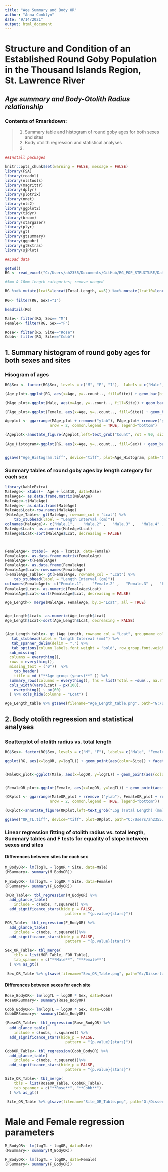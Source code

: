 ```yaml
---
title: "Age Summary and Body OR"
author: "Anna Conklyn"
date: "9/14/2021"
output: html_document
---
```


# **Structure and Condition of an Established Round Goby Population in the Thousand Islands Region, St. Lawrence River**
## *Age summary and Body-Otolith Radius relationship*

### Contents of Rmarkdown:
  > 1. Summary table and histogram of round goby ages for both sexes and sites
  > 2. Body otolith regression and statistical analyses
  > 3. 



```r
##Install packages

knitr::opts_chunk$set(warning = FALSE, message = FALSE) 
library(FSA)
library(readxl)
library(nlstools)
library(magrittr)
library(dplyr)
library(plotrix)
library(nnet)
library(nls2)
library(ggplot2)
library(tidyr)
library(broom)
library(stargazer)
library(plyr)
library(gt)
library(gtsummary)
library(ggpubr)
library(gtExtras)
library(sjPlot)
```


```r
##Load data

getwd()
RG <- read_excel("C:/Users/ah2355/Documents/GitHub/RG_POP_STRUCTURE/Data/Pop_Strucutre_Dissected.xlsx")
```



```r
#5mm & 10mm length categories; remove unaged

RG %<>% mutate(lcat5=lencat(Total.Length, w=5)) %<>% mutate(lcat10=lencat(Total.Length, w=10)) %<>% filter(!is.na(RG$Age))  %<>% mutate(logTL=log10(Total.Length), logOR=log10(OR), Site=factor(Site)) 

RG<- filter(RG, Sex!="I")

headtail(RG)

Male<- filter(RG, Sex== "M")
Female<- filter(RG, Sex=="F")

Rose<- filter(RG, Site=="Rose")
Cobb<- filter(RG, Site=="Cobb")
```


## 1. Summary histogram of round goby ages for both sexes and sites

### Hisogram of ages

```r

RG$Sex <- factor(RG$Sex, levels = c("M", "F", "I"),  labels = c("Male", "Female", "Immature"))

(Age_plot<-ggplot(RG, aes(x=Age, y=..count.., fill=Site)) + geom_bar(binwidth=1, color="black", position=position_dodge(0.9, preserve = "single")) + facet_grid(cols = vars(RG$Sex)) + labs(x = "Age",  y = "Count") + scale_fill_manual(values=c("grey", "black")) + theme_classic () + xlim(0,5)+ theme(plot.margin = margin(t=0.1, l=0.1, r=0.1, b=0.1, unit = "cm"), text = element_text(size = 12), legend.position = "bottom"))

(MAge_plot<-ggplot(Male, aes(x=Age, y=..count.., fill=Site)) + geom_bar(color="black", position=position_dodge(0.9, preserve = "single")) + labs(x = "Age",  y = "Count", title = "Male") + ylim(0,80) +  scale_fill_manual(values=c("grey", "black")) + theme_classic () + xlim(0,5) + theme(plot.margin = margin(t=0.1, l=0.1, r=0.1, b=0.1, unit = "cm"), text = element_text(size = 12), legend.position = "bottom"))

(FAge_plot<-ggplot(Female, aes(x=Age, y=..count.., fill=Site)) + geom_bar(color="black", position=position_dodge(0.9, preserve = "single")) + labs(x = "Age",  y = "Count", title = "Female") + ylim(0,80) +  scale_fill_manual(values=c("grey", "black"))+ theme_classic () + xlim(0,5) + theme(plot.margin = margin(t=0.1, l=0.1, r=0.1, b=0.1, unit = "cm"), text = element_text(size = 12), legend.position = "bottom"))

Ageplot <- ggarrange(MAge_plot + rremove("ylab"), FAge_plot+ rremove("ylab"),
                    nrow = 2, common.legend = TRUE, legend="bottom")

(Ageplot<-annotate_figure(Ageplot,left=text_grob("Count", rot = 90, size = 12)))

(Age_Histogram<-ggplot(RG, aes(x=Age, y=..count.., fill=Sex)) + geom_bar(color="black", position=position_dodge(1, preserve = "single")) + labs(x = "Age",  y = "Count") +  scale_fill_manual(values=c("grey", "black"))+ theme_classic () + xlim(1,5.5) + theme(text = element_text(size = 12), legend.position = "bottom"))


ggsave("Age_Histogram.tiff", device="tiff", plot=Age_Histogram, path="C:/Users/ah2355/Documents/GitHub/RG_POP_STRUCTURE/Figures/TIFFs", dpi="retina", width = 3.3, height = 3)
```


### Summary tables of round goby ages by length category for each sex
```r

library(kableExtra)
MaleAge<- xtabs(~  Age + lcat10, data=Male)
MaleAge<- as.data.frame.matrix(MaleAge)
MaleAge<-t(MaleAge)
MaleAge<- as.data.frame(MaleAge)
MaleAge$Lcat<-row.names(MaleAge)
(MaleAge_Table<- gt(MaleAge, rowname_col = "Lcat") %>%
    tab_stubhead(label = "Length Interval (cm)"))
colnames(MaleAge)<- c("Male.1",    "Male.2" ,   "Male.3" ,   "Male.4" ,   "Male.5" ,   "Lcat")
MaleAge$Lcat<- as.numeric(MaleAge$Lcat)
MaleAge$Lcat<-sort(MaleAge$Lcat, decreasing = FALSE)



FemaleAge<- xtabs(~  Age + lcat10, data=Female)
FemaleAge<- as.data.frame.matrix(FemaleAge)
FemaleAge<-t(FemaleAge)
FemaleAge<- as.data.frame(FemaleAge)
FemaleAge$Lcat<-row.names(FemaleAge)
(FemaleAge_Table<- gt(FemaleAge, rowname_col = "Lcat") %>%
    tab_stubhead(label = "Length Interval (cm)"))
colnames(FemaleAge)<- c("Female.1",    "Female.2" ,   "Female.3" ,   "Female.4" ,   "Female.5" ,   "Lcat")
FemaleAge$Lcat<- as.numeric(FemaleAge$Lcat)
FemaleAge$Lcat<-sort(FemaleAge$Lcat, decreasing = FALSE)

Age_Length<- merge(MaleAge, FemaleAge, by.x="Lcat", all = TRUE)


Age_Length$Lcat<- as.numeric(Age_Length$Lcat)
Age_Length$Lcat<-sort(Age_Length$Lcat, decreasing = FALSE)


(Age_Length_table<- gt (Age_Length, rowname_col = "Lcat", groupname_col = "Sex") %>%
   tab_stubhead(label = "Length Interval (mm)") %>%
   tab_spanner_delim(delim = ".") %>% 
   tab_options(column_labels.font.weight = "bold", row_group.font.weight = "bold", table.align = "left") %>% 
  sub_missing(
  columns = everything(),
  rows = everything(),
  missing_text = ("0"))  %>%  
    tab_header(
    title = md ("**Age group (years)**" )) %>%
  summary_rows(columns = everything(), fns = list(Total = ~sum(., na.rm = TRUE)), formatter = fmt_number, decimals = 0) %>% 
  cols_width(vars(Lcat) ~ px(100),
    everything() ~ px(60)
  ) %>% cols_hide(columns = "Lcat") )

Age_Length_table %>% gtsave(filename="Age_Length_table.png", path="G:/Dissertation/Chapter 2- pop structure/RG_POP_STRUCTURE/Figures")


```


## 2. Body otolith regression and statistical analyses

### Scatterplot of otolith radius vs. total length
```r
RG$Sex<- factor(RG$Sex, levels = c("M", "F"), labels= c("Male", "Female"))

ggplot(RG, aes(x=logOR, y=logTL)) + geom_point(aes(color=Site)) + facet_grid (rows=vars(Sex)) + theme_classic() + scale_color_manual(values=c("gray", "black")) + labs(x= "Log(Otolith Radius) (mm)", y="Log (Total Length) (mm)")+ theme(legend.position="bottom")+ geom_smooth(method = "lm", aes(group = Site, color=Site, linetype=Site))


(MaleOR_plot<-ggplot(Male, aes(x=logOR, y=logTL)) + geom_point(aes(color=Site)) + theme_classic() + scale_color_manual(values=c("gray", "black")) + labs(x= "Log(Otolith Radius) (mm)", y="Log (Total Length) (mm)", title = "Male")+ theme(legend.position="bottom")+ geom_smooth(method = "lm", aes(group = Site, color=Site, linetype=Site)) + theme(plot.margin = margin(t=0.1, l=0.1, r=0.1, b=0.1, unit = "cm"), text = element_text(size = 12), legend.position = "bottom") + ylim(1,3)+ xlim(0,0.6))


(FemaleOR_plot<-ggplot(Female, aes(x=logOR, y=logTL)) + geom_point(aes(color=Site)) + theme_classic() + scale_color_manual(values=c("gray", "black")) + labs(x= "Log(Otolith Radius) (mm)", y="Log (Total Length) (mm)", title = "Female")+ theme(legend.position="bottom")+ geom_smooth(method = "lm", aes(group = Site, color=Site, linetype=Site)) + theme(plot.margin = margin(t=0.1, l=0.1, r=0.1, b=0.1, unit = "cm"), text = element_text(size = 12), legend.position = "bottom") + ylim(1,3) + xlim(0,0.6))

(ORplot <- ggarrange(MaleOR_plot + rremove ("ylab"), FemaleOR_plot + rremove ("ylab"),
                    nrow = 2, common.legend = TRUE, legend="bottom"))

(ORplot<-annotate_figure(ORplot,left=text_grob("Log (Total Length) (mm)", rot = 90, size = 12)))

ggsave("OR_TL.tiff", device="tiff", plot=ORplot, path="C:/Users/ah2355/Documents/GitHub/RG_POP_STRUCTURE/Figures/TIFFs", dpi="retina", width = 6.85, height = 5)

```


### Linear regression fitting of otolith radius vs. total length, Summary tables and F tests for equality of slope between sexes and sites

#### Differences between sites for each sex
```r

M_BodyOR<- lm(logTL ~ logOR * Site, data=Male) 
(MSummary<- summary(M_BodyOR))

F_BodyOR<- lm(logTL ~ logOR * Site, data=Female) 
(FSummary<- summary(F_BodyOR))

(MOR_Table<- tbl_regression(M_BodyOR) %>%
  add_glance_table(
    include = c(nobs, r.squared)) %>%  
  add_significance_stars(hide_p = FALSE,
                           pattern = "{p.value}{stars}"))

FOR_Table<- tbl_regression(F_BodyOR) %>%
  add_glance_table(
    include = c(nobs, r.squared))%>%  
  add_significance_stars(hide_p = FALSE,
                           pattern = "{p.value}{stars}") 

Sex_OR_Table<- tbl_merge(
    tbls = list(MOR_Table, FOR_Table),
    tab_spanner = c("**Male**", "**Female**")
  ) %>% as_gt()
 
 Sex_OR_Table %>% gtsave(filename="Sex_OR_Table.png", path="G:/Dissertation/Chapter 2- pop structure/RG_POP_STRUCTURE/Figures")

```

#### Differences between sexes for each site
```r
Rose_BodyOR<- lm(logTL ~ logOR * Sex, data=Rose) 
RoseORSummary<- summary(Rose_BodyOR)

Cobb_BodyOR<- lm(logTL ~ logOR * Sex, data=Cobb)
CobbORSummary<- summary(Cobb_BodyOR)

(RoseOR_Table<- tbl_regression(Rose_BodyOR) %>%
  add_glance_table(
    include = c(nobs, r.squared)) %>%  
  add_significance_stars(hide_p = FALSE,
                           pattern = "{p.value}{stars}"))

CobbOR_Table<- tbl_regression(Cobb_BodyOR) %>%
  add_glance_table(
    include = c(nobs, r.squared))%>%  
  add_significance_stars(hide_p = FALSE,
                           pattern = "{p.value}{stars}") 

Site_OR_Table<- tbl_merge(
    tbls = list(RoseOR_Table, CobbOR_Table),
    tab_spanner = c("**Rose**", "**Cobb**")
  ) %>% as_gt()
 
 Site_OR_Table %>% gtsave(filename="Site_OR_Table.png", path="G:/Dissertation/Chapter 2- pop structure/RG_POP_STRUCTURE/Figures")
```

# Male and Female regression parameters

```r
M_BodyOR<- lm(logTL ~ logOR, data=Male) 
(MSummary<- summary(M_BodyOR))

F_BodyOR<- lm(logTL ~ logOR, data=Female) 
(FSummary<- summary(F_BodyOR))
```

